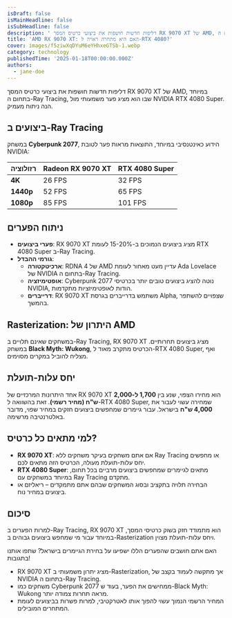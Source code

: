 ```yaml
---
isDraft: false
isMainHeadline: false
isSubHeadline: false
description: ' דליפות חדשות חושפות את ביצועי כרטיס המסך RX 9070 XT של AMD, במיוחד בתחום ה-Ray Tracing, שבו הוא מציג פער משמעותי מול NVIDIA RTX 4080 Super.'
title: 'AMD RX 9070 XT: האם היא מתחרה ראויה ל-RTX 4080?'
cover: images/f5ziwXqDYuM6eYHhxeGTSb-1.webp
category: technology
publishedTime: '2025-01-18T00:00:00.000Z'
authors:
  - jane-doe
---
```


דליפות חדשות חושפות את ביצועי כרטיס המסך RX 9070 XT של AMD, במיוחד בתחום ה-Ray Tracing, שבו הוא מציג פער משמעותי מול NVIDIA RTX 4080 Super. הנה ניתוח מעמיק.

## ביצועים ב-Ray Tracing

במשחק **Cyberpunk 2077**, הידוע כאינטנסיבי במיוחד, התוצאות מראות פער לטובת NVIDIA:

| רזולוציה | Radeon RX 9070 XT | RTX 4080 Super |
| --- | --- | --- |
| **4K** | 26 FPS | 32 FPS |
| **1440p** | 52 FPS | 65 FPS |
| **1080p** | 85 FPS | 101 FPS |

## ניתוח הפערים

- **פערי ביצועים**: RX 9070 XT מציג ביצועים הנמוכים ב-15-20% לעומת RTX 4080 Super ב-Ray Tracing.
- **גורמי ההבדל**:
    - **ארכיטקטורה**: RDNA 4 של AMD עדיין מעט מאחור לעומת Ada Lovelace של NVIDIA בתחום ה-Ray Tracing.
    - **אופטימיזציה**: Cyberpunk 2077 נוטה להציג ביצועים טובים יותר בכרטיסי NVIDIA, הודות לאופטימיזציות מתקדמות.
    - **דרייברים**: RX 9070 XT משתמש בדרייברים בגרסת Alpha, שצפויים להשתפר בהמשך.

## Rasterization: היתרון של AMD

במשחקים שאינם תלויים ב-Ray Tracing, RX 9070 XT מציג ביצועים תחרותיים. במשחק **Black Myth: Wukong**, הכרטיס מתקרב מאוד ל-RTX 4080 Super, ואף מצליח להוביל במקרים מסוימים.

## יחס עלות-תועלת

אחד היתרונות המרכזיים של RX 9070 XT הוא מחירו הצפוי, שנע בין **1,700 ל-2,000 ש"ח (מחיר רשמי)**. זאת בהשוואה ל-RTX 4080 Super, שמחירה עשוי לעבור את **4,000 ש"ח** בישראל. עבור גיימרים שמחפשים ביצועים חזקים במחיר שפוי, מדובר באלטרנטיבה מרשימה.

## למי מתאים כל כרטיס?

- **RX 9070 XT**: אם אתם משחקים בעיקר משחקים ללא Ray Tracing או מחפשים יחס עלות-תועלת מעולה, הכרטיס הזה מתאים לכם.
- **RTX 4080 Super**: מתאים לגיימרים שמחפשים ביצועים מרביים בכל תחום, במיוחד במשחקים עם Ray Tracing מתקדם.
- הבחירה תלויה בתקציב ובסוג המשחקים שבהם אתם מתמקדים – ריאליזם או ביצועים במחיר נוח.

## סיכום

למרות הפערים ב-Ray Tracing, RX 9070 XT הוא מתמודד חזק בשוק כרטיסי המסך, במיוחד עבור מי שמחפש ביצועים גבוהים ב-Rasterization ויחס עלות-תועלת מצוין.

האם אתם חושבים שהפערים הללו ישפיעו על בחירת הגיימרים בישראל? שתפו אותנו בתגובות!

- RX 9070 XT מציג יתרון משמעותי ב-Rasterization, אך מתקשה לעמוד בקצב של NVIDIA בתחום ה-Ray Tracing.
- משחקים כמו Cyberpunk 2077 ממחישים את הפער, בעוד ש-Black Myth: Wukong מראה תחרות צמודה יותר.
- המחיר הרשמי הנמוך עשוי להפוך אותו לאטרקטיבי, למרות פשרות בביצועים לעומת המתחרים המובילים.
